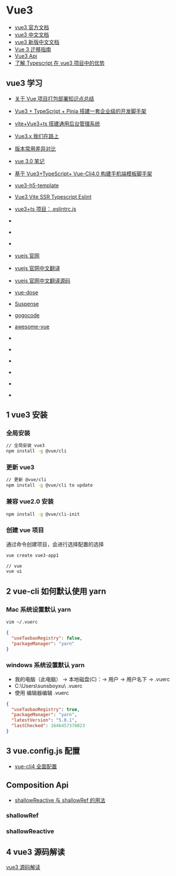 
# Vue3

- [vue3 官方文档](https://vuejs.org/)
- [vue3 中文文档](https://cn.vuejs.org/)
- [vue3 新版中文文档](https://staging-cn.vuejs.org/)
- [Vue 3 迁移指南](https://v3-migration.vuejs.org/)
- [Vue3 Api](https://cn.vuejs.org/api/)
- [了解 Typescript 在 vue3 项目中的优势](https://www.bilibili.com/video/BV1St4y1A71B)

## vue3 学习
- [关于 Vue 项目打包部署知识点总结](https://mp.weixin.qq.com/s/FwmV9lNWsogWJNyBvL_5XA)
- [Vue3 + TypeScript + Pinia 搭建一套企业级的开发脚手架](https://www.jianshu.com/p/063188d494ed)
- [vite+Vue3+ts 搭建通用后台管理系统](https://mp.weixin.qq.com/s/6xsfxH70VjPtbwJWZ7mmbg)
- [Vue3.x 我们在路上](https://www.jianshu.com/nb/48165352)
- [版本常用差异对比](https://www.jianshu.com/p/f6a2c95c18ba)
- [vue 3.0 笔记](https://www.jianshu.com/p/d31fa552e501)
- [基于 Vue3+TypeScript+ Vue-Cli4.0 构建手机端模板脚手架](https://www.jianshu.com/p/adb0983830f6)
- [vue3-h5-template](https://github.com/ynzy/vue3-h5-template)
- [Vue3 Vite SSR Typescript Eslint](https://www.jianshu.com/p/35ce77218bd2)
- [vue3+ts 项目：.eslintrc.js](https://www.jianshu.com/p/b10273d4293d)
- [](https://www.jianshu.com/p/289919a35070)
- [](https://www.jianshu.com/p/13c405104ed8)
- [](https://www.jianshu.com/p/b8545d49fc69)

- [vuejs 官网](https://vuejs.org/)
- [vuejs 官网中文翻译](https://staging-cn.vuejs.org/)
- [vuejs 官网中文翻译源码](https://github.com/vuejs-translations/docs-zh-cn)
- [vue-dose](https://vuedose.tips/)
- [Suspense](https://vuedose.tips/go-async-in-vue-3-with-suspense/)
- [gogocode](https://gogocode.io/zh/docs/vue/vue2-to-vue3)
- [awesome-vue](https://github.com/vuejs/awesome-vue)
- [](https://www.jianshu.com/nb/48165352)
- [](https://www.jianshu.com/p/6436e26004ae)
- [](https://www.jianshu.com/p/b72f48328697)
- [](https://www.jianshu.com/p/73264214a97e)
- [](https://www.jianshu.com/p/83758d08a1c8)
- [](https://www.jianshu.com/p/8b0ee503f31c)

## 1 vue3 安装

### 全局安装

```bash
// 全局安装 vue3
npm install -g @vue/cli
```

### 更新 vue3

```bash
// 更新 @vue/cli
npm install -g @vue/cli to update
```

### 兼容 vue2.0 安装

```bash
npm install -g @vue/cli-init
```

### 创建 vue 项目

<Tabs>
<TabItem label="命令创建项目" value='cli'>

通过命令创建项目，会进行选择配置的选择

```bash
vue create vue3-app1
```

</TabItem>
<TabItem label="可视化创建项目" value='ui'>

```bash
// vue
vue ui
```

</TabItem>
</Tabs>

## 2 vue-cli 如何默认使用 yarn

### Mac 系统设置默认 yarn

```bash
vim ~/.vuerc
```

```json
{
  "useTaobaoRegistry": false,
  "packageManager": "yarn"
}
```

### windows 系统设置默认 yarn

- 我的电脑（此电脑） -> 本地磁盘(C)：-> 用户 -> 用户名下 -> .vuerc
- C:\Users\sunsboyxu\ .vuerc
- 使用 编辑器编辑 .vuerc

```json
{
  "useTaobaoRegistry": true,
  "packageManager": "yarn",
  "latestVersion": "5.0.1",
  "lastChecked": 1646457378023
}
```

## 3 vue.config.js 配置

- [vue-cli4 全面配置](https://github.com/staven630/vue-cli4-config)

## Composition Api

- [shallowReactive 与 shallowRef 的用法](https://blog.csdn.net/qq_54527592/article/details/119840044)

### shallowRef

### shallowReactive

## 4 vue3 源码解读

[vue3 源码解读](https://hkc452.github.io/slamdunk-the-vue3/)
